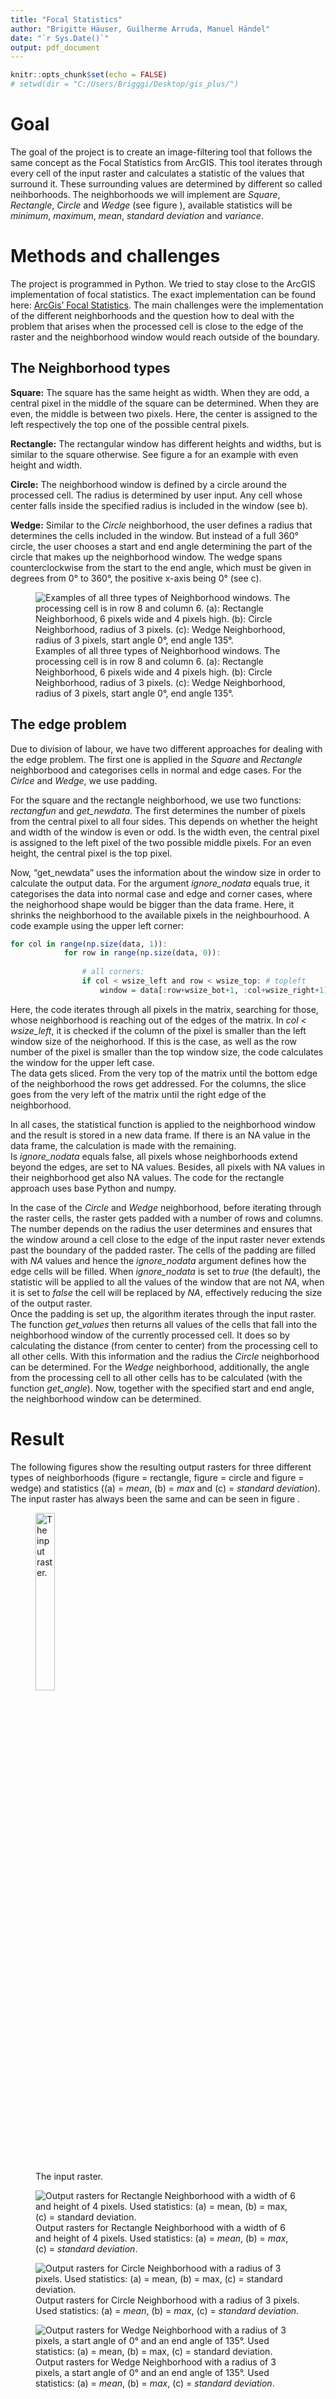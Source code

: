 ```yaml
---
title: "Focal Statistics"
author: "Brigitte Häuser, Guilherme Arruda, Manuel Händel"
date: "`r Sys.Date()`"
output: pdf_document
---
```


```r
knitr::opts_chunk$set(echo = FALSE)
# setwd(dir = "C:/Users/Brigggi/Desktop/gis_plus/")
```

# Goal

<!-- - Create an image-filtering tool that follows the same concept as the  -->
<!-- Focal  Statistics  from  ArcGIS. -> Maybe an example for application for focal statistics? -->
<!-- - Moving window of different shapes. -->
<!-- - Different summary statistics. -->

The goal of the project is to create an image-filtering tool that follows the same concept as the 
Focal  Statistics  from  ArcGIS. This tool iterates through every cell of the input raster and calculates a statistic of the values that surround it. These surrounding values are determined by different so called neihborhoods. The neighborhoods we will implement are *Square*, *Rectangle*, *Circle* and *Wedge* (see figure \ref{fig:neighb}), available statistics will be *minimum*, *maximum*, *mean*, *standard deviation* and *variance*.

<!-- I only describe three neighborhoods, since square and rectangle are basically the same. Don't know if we need to distinguish between them.

Ich habs jetzt gemacht, weil er das in der Aufgabenstellung ja auch so hatte. Hab dazu jetzt aber eigentlich auch keine starke Meinung, also wenns dich stört, machs weg. -->


# Methods and challenges

<!-- - Programmed in Python. -->
<!-- - Tried to stay close to the arc gis implementation -->
<!-- - Describe how the different windows get determined -->
<!-- - Describe what ignore_nodata does, especially concerning the edges of the array (pictures?) -->
<!-- - Two approaches for different neighborhoods (didn't want to discard the work, plus both work) -->
<!-- - Approach Rectangle (difficulties, packages, bla bla bla) -->
<!-- - Approach Circle, Wedge (difficulties, packages, bla bla bla) -->


The project is programmed in Python. We tried to stay close to the ArcGIS implementation of focal statistics. The exact implementation can be found here: [ArcGis' Focal Statistics](https://desktop.arcgis.com/en/arcmap/10.3/tools/spatial-analyst-toolbox/how-focal-statistics-works.htm). The main challenges were the implementation of the different neighborhoods and the question how to deal with the problem that arises when the processed cell is close to the edge of the raster and the neighborhood window would reach outside of the boundary.

## The Neighborhood types

**Square:** The square has the same height as width. When they are odd, a central pixel in the middle of the square can be determined. When they are even, the middle is between two pixels. Here, the center is assigned to the left respectively the top one of the possible central pixels.

**Rectangle:** The rectangular window has different heights and widths, but is similar to the square otherwise. See figure \ref{fig:windows}a for an example with even height and width.


**Circle:** The neighborhood window is defined by a circle around the processed cell. The radius is determined by user input. Any cell whose center falls inside the specified radius is included in the window (see \ref{fig:windows}b).



**Wedge:** Similar to the *Circle* neighborhood, the user defines a radius that determines the cells included in the window. But instead of a full 360° circle, the user chooses a start and end angle determining the part of the circle that makes up the neighborhood window. The wedge spans counterclockwise from the start to the end angle, which must be given in degrees from 0° to 360°, the positive x-axis being 0° (see \ref{fig:windows}c).


![Examples of all three types of Neighborhood windows. The processing cell is in row 8 and column 6. (a): Rectangle Neighborhood, 6 pixels wide and 4 pixels high. (b): Circle Neighborhood, radius of 3 pixels. (c): Wedge Neighborhood, radius of 3 pixels, start angle 0°, end angle 135°. \label{fig:windows}](figures/windows.png)


## The edge problem

Due to division of labour, we have two different approaches for dealing with the edge problem. The first one is applied in the *Square* and *Rectangle* neighborbood and categorises cells in normal and edge cases. For the *Cirlce* and *Wedge*, we use padding. 

For the square and the rectangle neighborhood, we use two functions: *rectangfun* and *get_newdata*. The first determines the number of pixels from the central pixel to all four sides. This depends on whether the height and width of the window is even or odd. Is the width even, the central pixel is assigned to the left pixel of the two possible middle pixels. For an even height, the central pixel is the top pixel.

Now, "get_newdata" uses the information about the window size in order to calculate the output data. For the argument *ignore_nodata* equals true, it categorises the data into normal case and edge and corner cases, where the neighorhood shape would be bigger than the data frame. Here, it shrinks the neighborhood to the available pixels in the neighbourhood. A code example using the upper left corner:


```r
for col in range(np.size(data, 1)):
            for row in range(np.size(data, 0)):
                
                # all corners:
                if col < wsize_left and row < wsize_top: # topleft
                    window = data[:row+wsize_bot+1, :col+wsize_right+1]
```

Here, the code iterates through all pixels in the matrix, searching for those, whose neighborhood is reaching out of the edges of the matrix. In *col < wsize_left*, it is checked if the column of the pixel is smaller than the left window size of the neighorhood. If this is the case, as well as the row number of the pixel is smaller than the top window size, the code calculates the window for the upper left case.  
The data gets sliced. From the very top of the matrix until the bottom edge of the neighborhood the rows get addressed. For the columns, the slice goes from the very left of the matrix until the right edge of the neighborhood.  

In all cases, the statistical function is applied to the neighborhood window and the result is stored in a new data frame. If there is an NA value in the data frame, the calculation is made with the remaining.  
Is *ignore_nodata* equals false, all pixels whose neighborhoods extend beyond the edges, are set to NA values. Besides, all pixels with NA values in their neighborhood get also NA values.
The code for the rectangle approach uses base Python and numpy.

In the case of the *Circle* and *Wedge* neighborhood, before iterating through the raster cells, the raster gets padded with a number of rows and columns. The number depends on the radius the user determines and ensures that the window around a cell close to the edge of the input raster never extends past the boundary of the padded raster. The cells of the padding are filled with *NA* values and hence the *ignore_nodata* argument defines how the edge cells will be filled. When *ignore_nodata* is set to *true* (the default), the statistic will be applied to all the values of the window that are not *NA*, when it is set to *false* the cell will be replaced by *NA*, effectively reducing the size of the output raster.  
Once the padding is set up, the algorithm iterates through the input raster. The function *get_values* then returns all values of the cells that fall into the neighborhood window of the currently processed cell. It does so by calculating the distance (from center to center) from the processing cell to all other cells. With this information and the radius the *Circle* neighborhood can be determined. For the *Wedge* neighborhood, additionally, the angle from the processing cell to all other cells has to be calculated (with the function *get_angle*). Now, together with the specified start and end angle, the neighborhood window can be determined.

# Result

The following figures show the resulting output rasters for three different types of neighborhoods (figure \ref{fig:rec} = rectangle, figure \ref{fig:circle} = circle and figure \ref{fig:wedge} = wedge) and statistics ((a) = *mean*, (b) = *max* and (c) = *standard deviation*). The input raster has always been the same and can be seen in figure \ref{fig:input}.

![The input raster. \label{fig:input}](figures/focal_stat_in.png){width=27%}

![Output rasters for Rectangle Neighborhood with a width of 6 and height of 4 pixels. Used statistics: (a) = *mean*, (b) = *max*, (c) = *standard deviation*. \label{fig:rec}](figures/rectangle.png)


![Output rasters for Circle Neighborhood with a radius of 3 pixels. Used statistics: (a) = *mean*, (b) = *max*, (c) = *standard deviation*. \label{fig:circle}](figures/circle.png)

![Output rasters for Wedge Neighborhood with a radius of 3 pixels, a start angle of 0° and an end angle of 135°. Used statistics: (a) = *mean*, (b) = *max*, (c) = *standard deviation*. \label{fig:wedge}](figures/wedge.png)



